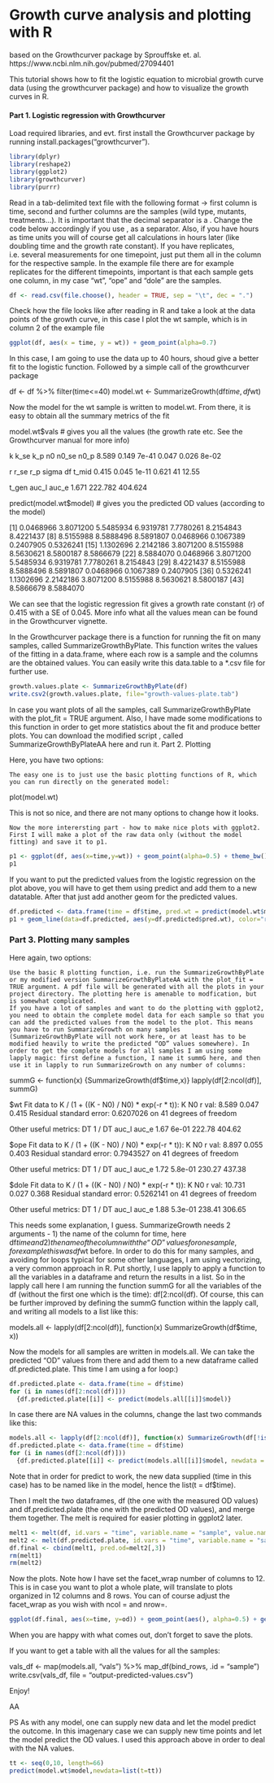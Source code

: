 
Growth curve analysis and plotting with R
==========================================

based on the Growthcurver package by Sprouffske et. al.
https://www.ncbi.nlm.nih.gov/pubmed/27094401

This tutorial shows how to fit the logistic equation to microbial growth curve data (using the growthcurver package) and how to visualize the growth curves in R.

#### Part 1. Logistic regression with Growthcurver

Load required libraries, and evt. first install the Growthcurver package by running install.packages("growthcurver").

```r
library(dplyr)
library(reshape2)
library(ggplot2)
library(growthcurver)
library(purrr)
```

Read in a tab-delimited text file with the following format -> first column is time, second and further columns are the samples (wild type, mutants, treatments…). It is important that the decimal separator is a . Change the code below accordingly if you use , as a separator. Also, if you have hours as time units you will of course get all calculations in hours later (like doubling time and the growth rate constant). If you have replicates, i.e. several measurements for one timepoint, just put them all in the column for the respective sample. In the example file there are for example replicates for the different timepoints, important is that each sample gets one column, in my case “wt”, “ope” and “dole” are the samples.

```r
df <- read.csv(file.choose(), header = TRUE, sep = "\t", dec = ".")
```

Check how the file looks like after reading in R and take a look at the data points of the growth curve, in this case I plot the wt sample, which is in column 2 of the example file

```r
ggplot(df, aes(x = time, y = wt)) + geom_point(alpha=0.7)
```
In this case, I am going to use the data up to 40 hours, shoud give a better fit to the logistic function. Followed by a simple call of the growthcurver package

df <- df %>% filter(time<=40)
model.wt <- SummarizeGrowth(df$time, df$wt)

Now the model for the wt sample is written to model.wt. From there, it is easy to obtain all the summary metrics of the fit

model.wt$vals # gives you all the values (the growth rate etc. See the Growthcurver manual for more info)

k   k_se    k_p n0  n0_se   n0_p
8.589   0.149   7e-41   0.047   0.026   8e-02

r   r_se    r_p sigma   df  t_mid
0.415   0.045   1e-11   0.621   41  12.55

t_gen   auc_l   auc_e
1.671   222.782 404.624

predict(model.wt$model) # gives you the predicted OD values (according to the model)

 [1] 0.0468966 3.8071200 5.5485934 6.9319781 7.7780261 8.2154843 8.4221437
 [8] 8.5155988 8.5888496 8.5891807 0.0468966 0.1067389 0.2407905 0.5326241
[15] 1.1302696 2.2142186 3.8071200 8.5155988 8.5630621 8.5800187 8.5866679
[22] 8.5884070 0.0468966 3.8071200 5.5485934 6.9319781 7.7780261 8.2154843
[29] 8.4221437 8.5155988 8.5888496 8.5891807 0.0468966 0.1067389 0.2407905
[36] 0.5326241 1.1302696 2.2142186 3.8071200 8.5155988 8.5630621 8.5800187
[43] 8.5866679 8.5884070

We can see that the logistic regression fit gives a growth rate constant (r) of 0.415 with a SE of 0.045. More info what all the values mean can be found in the Growthcurver vignette.

In the Growthcurver package there is a function for running the fit on many samples, called SummarizeGrowthByPlate. This function writes the values of the fitting in a data.frame, where each row is a sample and the columns are the obtained values. You can easily write this data.table to a *.csv file for further use.

```r
growth.values.plate <- SummarizeGrowthByPlate(df)
write.csv2(growth.values.plate, file="growth-values-plate.tab")
```

In case you want plots of all the samples, call SummarizeGrowthByPlate with the plot_fit = TRUE argument. Also, I have made some modifications to this function in order to get more statistics about the fit and produce better plots. You can download the modified script , called SummarizeGrowthByPlateAA here and run it.
Part 2. Plotting

Here, you have two options:

    The easy one is to just use the basic plotting functions of R, which you can run directly on the generated model:

plot(model.wt)

This is not so nice, and there are not many options to change how it looks.

    Now the more interersting part - how to make nice plots with ggplot2. First I will make a plot of the raw data only (without the model fitting) and save it to p1.
```r
p1 <- ggplot(df, aes(x=time,y=wt)) + geom_point(alpha=0.5) + theme_bw()
p1
```

If you want to put the predicted values from the logistic regression on the plot above, you will have to get them using predict and add them to a new datatable. After that just add another geom for the predicted values.

```r
df.predicted <- data.frame(time = df$time, pred.wt = predict(model.wt$model))
p1 + geom_line(data=df.predicted, aes(y=df.predicted$pred.wt), color="red")
```

### Part 3. Plotting many samples

Here again, two options:

    Use the basic R plotting function, i.e. run the SummarizeGrowthByPlate or my modified version SummarizeGrowthByPlateAA with the plot_fit = TRUE argument. A pdf file will be generated with all the plots in your project directory. The plotting here is amenable to modfication, but is somewhat complicated.
    If you have a lot of samples and want to do the plotting with ggplot2, you need to obtain the complete model data for each sample so that you can add the predicted values from the model to the plot. This means you have to run SummarizeGrowth on many samples (SummarizeGrowthByPlate will not work here, or at least has to be modified heavily to write the predicted “OD” values somewhere). In order to get the complete models for all samples I am using some lapply magic: first define a function, I name it summG here, and then use it in lapply to run SummarizeGrowth on any number of columns:

summG <- function(x) {SummarizeGrowth(df$time,x)}
lapply(df[2:ncol(df)], summG)

$wt
Fit data to K / (1 + ((K - N0) / N0) * exp(-r * t)): 
    K   N0  r
  val:  8.589   0.047   0.415
  Residual standard error: 0.6207026 on 41 degrees of freedom

Other useful metrics:
  DT    1 / DT  auc_l   auc_e
  1.67  6e-01   222.78  404.62

$ope
Fit data to K / (1 + ((K - N0) / N0) * exp(-r * t)): 
    K   N0  r
  val:  8.897   0.055   0.403
  Residual standard error: 0.7943527 on 41 degrees of freedom

Other useful metrics:
  DT    1 / DT  auc_l   auc_e
  1.72  5.8e-01 230.27  437.38

$dole
Fit data to K / (1 + ((K - N0) / N0) * exp(-r * t)): 
    K   N0  r
  val:  10.731  0.027   0.368
  Residual standard error: 0.5262141 on 41 degrees of freedom

Other useful metrics:
  DT    1 / DT  auc_l   auc_e
  1.88  5.3e-01 238.41  306.65

This needs some explanation, I guess. SummarizeGrowth needs 2 arguments - 1) the name of the column for time, here df$time and 2) the name of the column with the “OD” values for one sample, for example this was df$wt before. In order to do this for many samples, and avoiding for loops typical for some other languages, I am using vectorizing, a very common approach in R. Put shortly, I use lapply to apply a function to all the variables in a dataframe and return the results in a list. So in the lapply call here I am running the function summG for all the variables of the df (without the first one which is the time): df[2:ncol(df). Of course, this can be further improved by defining the summG function within the lapply call, and writing all models to a list like this:

models.all <- lapply(df[2:ncol(df)], function(x) SummarizeGrowth(df$time, x))

Now the models for all samples are written in models.all. We can take the predicted “OD” values from there and add them to a new dataframe called df.predicted.plate. This time I am using a for loop:)

```r
df.predicted.plate <- data.frame(time = df$time)
for (i in names(df[2:ncol(df)])) 
  {df.predicted.plate[[i]] <- predict(models.all[[i]]$model)}
```

In case there are NA values in the columns, change the last two commands like this:
```r
models.all <- lapply(df[2:ncol(df)], function(x) SummarizeGrowth(df[!is.na(x), 1], x[!is.na(x)]))
df.predicted.plate <- data.frame(time = df$time)
for (i in names(df[2:ncol(df)])) 
  {df.predicted.plate[[i]] <- predict(models.all[[i]]$model, newdata = list(t = df$time))}
```
Note that in order for predict to work, the new data supplied (time in this case) has to be named like in the model, hence the list(t = df$time).

Then I melt the two dataframes, df (the one with the measured OD values) and df.predicted.plate (the one with the predicted OD values), and merge them together. The melt is required for easier plotting in ggplot2 later.

```r
melt1 <- melt(df, id.vars = "time", variable.name = "sample", value.name = "od")
melt2 <- melt(df.predicted.plate, id.vars = "time", variable.name = "sample", value.name = "pred.od")
df.final <- cbind(melt1, pred.od=melt2[,3])
rm(melt1)
rm(melt2)
```

Now the plots. Note how I have set the facet_wrap number of columns to 12. This is in case you want to plot a whole plate, will translate to plots organized in 12 columns and 8 rows. You can of course adjust the facet_wrap as you wish with ncol = and nrow=.

```r
ggplot(df.final, aes(x=time, y=od)) + geom_point(aes(), alpha=0.5) + geom_line(aes(y=pred.od), color="red") + facet_wrap(~sample, ncol = 12) + theme_bw()
```

When you are happy with what comes out, don’t forget to save the plots.

If you want to get a table with all the values for all the samples:

vals_df <- map(models.all, "vals") %>% map_df(bind_rows, .id = "sample")
write.csv(vals_df, file = "output-predicted-values.csv")

Enjoy!

AA

PS As with any model, one can supply new data and let the model predict the outcome. In this imagenary case we can supply new time points and let the model predict the OD values. I used this approach above in order to deal with the NA values.

```r
tt <- seq(0,10, length=66)
predict(model.wt$model,newdata=list(t=tt))
```
